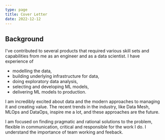 ```yaml
---
type: page
title: Cover Letter
date: 2022-12-12
---
```


## Background

I've contributed to several products that required various skill
sets and capabilities from me as an engineer and as a data scientist.
I have experience of

-   modelling the data,
-   building underlying infrastructure for data,
-   doing exploratory data analysis,
-   selecting and developing ML models,
-   delivering ML models to production.

I am incredibly excited about data and the modern approaches
to managing it and creating value. The recent trends in
the industry, like Data Mesh, MLOps and DataOps,
inspire me a lot, and these approaches are the future.

I am focused on finding pragmatic and rational solutions to
the problem, flexible in communication, critical and responsible
for the work I do. I understand the importance of team working
and feeback.
